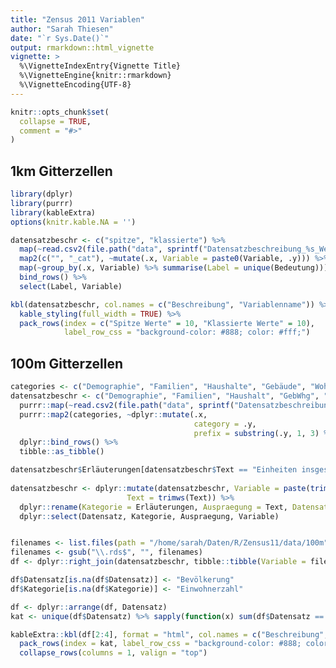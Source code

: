 ```yaml
---
title: "Zensus 2011 Variablen"
author: "Sarah Thiesen"
date: "`r Sys.Date()`"
output: rmarkdown::html_vignette
vignette: >
  %\VignetteIndexEntry{Vignette Title}
  %\VignetteEngine{knitr::rmarkdown}
  %\VignetteEncoding{UTF-8}
---
```


```r
knitr::opts_chunk$set(
  collapse = TRUE,
  comment = "#>"
)
```

## 1km Gitterzellen

```r
library(dplyr)
library(purrr)
library(kableExtra)
options(knitr.kable.NA = '')

datensatzbeschr <- c("spitze", "klassierte") %>%
  map(~read.csv2(file.path("data", sprintf("Datensatzbeschreibung_%s_Werte_1km-Gitter.csv", .x)))) %>%
  map2(c("", "_cat"), ~mutate(.x, Variable = paste0(Variable, .y))) %>%
  map(~group_by(.x, Variable) %>% summarise(Label = unique(Bedeutung))) %>%
  bind_rows() %>%
  select(Label, Variable)

kbl(datensatzbeschr, col.names = c("Beschreibung", "Variablenname")) %>%
  kable_styling(full_width = TRUE) %>%
  pack_rows(index = c("Spitze Werte" = 10, "Klassierte Werte" = 10),
            label_row_css = "background-color: #888; color: #fff;")
```

## 100m Gitterzellen

```r
categories <- c("Demographie", "Familien", "Haushalte", "Gebäude", "Wohnungen")
datensatzbeschr <- c("Demographie", "Familien", "Haushalt", "GebWhg", "GebWhg") %>%
  purrr::map(~read.csv2(file.path("data", sprintf("Datensatzbeschreibung_%s_100m_Gitter.csv", .x)))) %>%
  purrr::map2(categories, ~dplyr::mutate(.x, 
                                         category = .y,
                                         prefix = substring(.y, 1, 3) %>% toupper())) %>%
  dplyr::bind_rows() %>%
  tibble::as_tibble()

datensatzbeschr$Erläuterungen[datensatzbeschr$Text == "Einheiten insgesamt"] <- "Gesamtzahl der Einheiten"
  
datensatzbeschr <- dplyr::mutate(datensatzbeschr, Variable = paste(trimws(prefix), trimws(Merkmal), Code, sep = "_"),
                          Text = trimws(Text)) %>%
  dplyr::rename(Kategorie = Erläuterungen, Auspraegung = Text, Datensatz = category) %>%
  dplyr::select(Datensatz, Kategorie, Auspraegung, Variable)


filenames <- list.files(path = "/home/sarah/Daten/R/Zensus11/data/100m")
filenames <- gsub("\\.rds$", "", filenames)
df <- dplyr::right_join(datensatzbeschr, tibble::tibble(Variable = filenames))

df$Datensatz[is.na(df$Datensatz)] <- "Bevölkerung"
df$Kategorie[is.na(df$Kategorie)] <- "Einwohnerzahl"

df <- dplyr::arrange(df, Datensatz)
kat <- unique(df$Datensatz) %>% sapply(function(x) sum(df$Datensatz == x))

kableExtra::kbl(df[2:4], format = "html", col.names = c("Beschreibung", "Ausprägung", "Variablenname")) %>%
  pack_rows(index = kat, label_row_css = "background-color: #888; color: #fff;") %>%
  collapse_rows(columns = 1, valign = "top")
```
